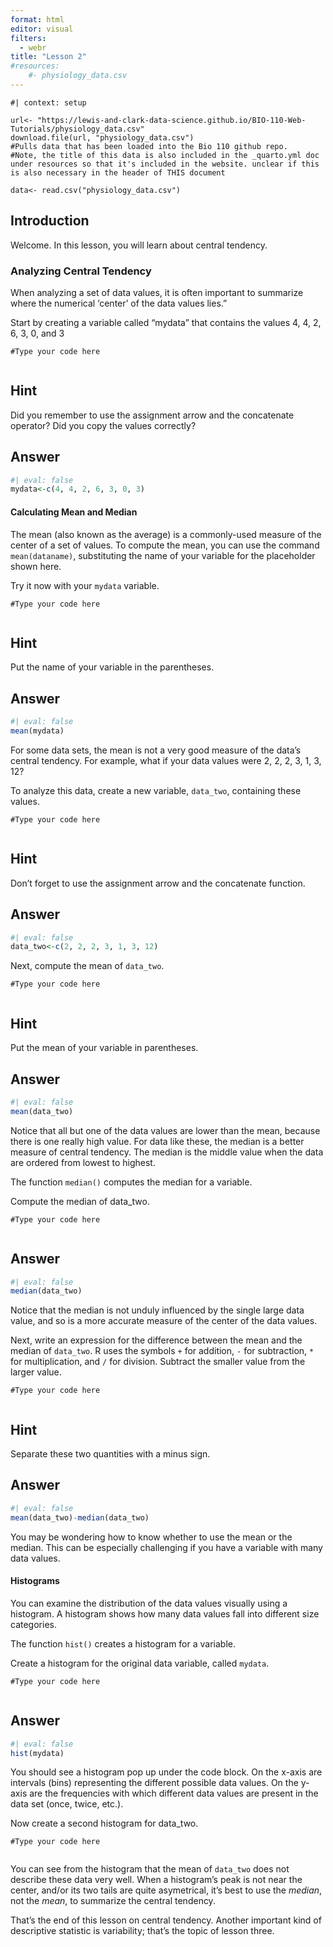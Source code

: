 ```yaml
---
format: html
editor: visual
filters: 
  - webr
title: "Lesson 2"
#resources: 
    #- physiology_data.csv
---
```


```webr-r
#| context: setup

url<- "https://lewis-and-clark-data-science.github.io/BIO-110-Web-Tutorials/physiology_data.csv"
download.file(url, "physiology_data.csv")
#Pulls data that has been loaded into the Bio 110 github repo. 
#Note, the title of this data is also included in the _quarto.yml doc under resources so that it's included in the website. unclear if this is also necessary in the header of THIS document

data<- read.csv("physiology_data.csv")

```

## Introduction

Welcome. In this lesson, you will learn about central tendency.

### Analyzing Central Tendency

When analyzing a set of data values, it is often important to summarize where the numerical 'center' of the data values lies."

Start by creating a variable called "mydata" that contains the values 4, 4, 2, 6, 3, 0, and 3

```webr-r
#Type your code here


```

::: {.callout-tip collapse="true" icon="false"}
## Hint

Did you remember to use the assignment arrow and the concatenate operator? Did you copy the values correctly?
:::

::: {.callout-note collapse="true" icon="false"}
## Answer

```r
#| eval: false
mydata<-c(4, 4, 2, 6, 3, 0, 3)
```
:::

#### Calculating Mean and Median

The mean (also known as the average) is a commonly-used measure of the center of a set of values. To compute the mean, you can use the command `mean(dataname)`, substituting the name of your variable for the placeholder shown here.

Try it now with your `mydata` variable.

```webr-r
#Type your code here


```

::: {.callout-tip collapse="true" icon="false"}
## Hint

Put the name of your variable in the parentheses.
:::

::: {.callout-note collapse="true" icon="false"}
## Answer

```r
#| eval: false
mean(mydata)
```
:::

For some data sets, the mean is not a very good measure of the data's central tendency. For example, what if your data values were 2, 2, 2, 3, 1, 3, 12?

To analyze this data, create a new variable, `data_two`, containing these values.

```webr-r
#Type your code here


```

::: {.callout-tip collapse="true" icon="false"}
## Hint

Don't forget to use the assignment arrow and the concatenate function.
:::

::: {.callout-note collapse="true" icon="false"}
## Answer

```r
#| eval: false
data_two<-c(2, 2, 2, 3, 1, 3, 12)
```
:::

Next, compute the mean of `data_two`.

```webr-r
#Type your code here


```

::: {.callout-tip collapse="true" icon="false"}
## Hint

Put the mean of your variable in parentheses.
:::

::: {.callout-note collapse="true" icon="false"}
## Answer

```r
#| eval: false
mean(data_two)
```
:::

Notice that all but one of the data values are lower than the mean, because there is one really high value. For data like these, the median is a better measure of central tendency. The median is the middle value when the data are ordered from lowest to highest.

The function `median()` computes the median for a variable.

Compute the median of data_two.

```webr-r
#Type your code here


```

::: {.callout-note collapse="true" icon="false"}
## Answer

```r
#| eval: false
median(data_two)
```
:::

Notice that the median is not unduly influenced by the single large data value, and so is a more accurate measure of the center of the data values.

Next, write an expression for the difference between the mean and the median of `data_two`. R uses the symbols `+` for addition, `-` for subtraction, `*` for multiplication, and `/` for division. Subtract the smaller value from the larger value.

```webr-r
#Type your code here


```

::: {.callout-tip collapse="true" icon="false"}
## Hint

Separate these two quantities with a minus sign.
:::

::: {.callout-note collapse="true" icon="false"}
## Answer

```r
#| eval: false
mean(data_two)-median(data_two)
```
:::

You may be wondering how to know whether to use the mean or the median. This can be especially challenging if you have a variable with many data values.

#### Histograms

You can examine the distribution of the data values visually using a histogram. A histogram shows how many data values fall into different size categories.

The function `hist()` creates a histogram for a variable.

Create a histogram for the original data variable, called `mydata`.

```webr-r
#Type your code here


```

::: {.callout-note collapse="true" icon="false"}
## Answer

```r
#| eval: false
hist(mydata)
```
:::

You should see a histogram pop up under the code block. On the x-axis are intervals (bins) representing the different possible data values. On the y-axis are the frequencies with which different data values are present in the data set (once, twice, etc.).

Now create a second histogram for data_two.

```webr-r
#Type your code here


```

You can see from the histogram that the mean of `data_two` does not describe these data very well. When a histogram's peak is not near the center, and/or its two tails are quite asymetrical, it's best to use the *median*, not the *mean*, to summarize the central tendency.

That's the end of this lesson on central tendency. Another important kind of descriptive statistic is variability; that's the topic of lesson three.
